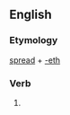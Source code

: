 ==English==

===Etymology===
[[spread]] + [[-eth]]

===Verb===
{{en-verb form}}

# {{en-archaic third-person singular of|spread}}